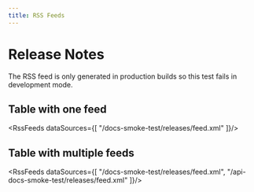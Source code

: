```yaml
---
title: RSS Feeds
---
```



# Release Notes

<Info>The RSS feed is only generated in production builds so this test fails in development mode.</Info>

## Table with one feed

<RssFeeds dataSources={[
    "/docs-smoke-test/releases/feed.xml"
]}/>

## Table with multiple feeds

<RssFeeds dataSources={[
    "/docs-smoke-test/releases/feed.xml",
    "/api-docs-smoke-test/releases/feed.xml"
]}/>